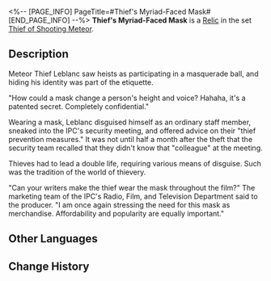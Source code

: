 <%-- [PAGE_INFO]
PageTitle=#Thief's Myriad-Faced Mask#
[END_PAGE_INFO] --%>
{{Relic Infobox
|id        = 61111
|image     = Item Thief's Myriad-Faced Mask.png{{subst:void|<!--$UPLOAD:<<SpriteOutput/RelicFigures/IconRelic_111_1.png>-<Item Thief's Myriad-Faced Mask.png>-<Relic Icons>>-->}}
|set       = Thief of Shooting Meteor
|piece     = Head
|mentions  = 
}}
{{Description|A mask used to change one's facial appearance. Coupled with evocative acting skills, it can help you deceive anyone.}}
'''Thief's Myriad-Faced Mask''' is a [[Relic]] in the set [[Thief of Shooting Meteor]].

==Description==
Meteor Thief Leblanc saw heists as participating in a masquerade ball, and hiding his identity was part of the etiquette.

"How could a mask change a person's height and voice? Hahaha, it's a patented secret. Completely confidential."

Wearing a mask, Leblanc disguised himself as an ordinary staff member, sneaked into the IPC's security meeting, and offered advice on their "thief prevention measures." It was not until half a month after the theft that the security team recalled that they didn't know that "colleague" at the meeting.

Thieves had to lead a double life, requiring various means of disguise. Such was the tradition of the world of thievery.

"Can your writers make the thief wear the mask throughout the film?" The marketing team of the IPC's Radio, Film, and Television Department said to the producer. "I am once again stressing the need for this mask as merchandise. Affordability and popularity are equally important."

==Other Languages==
{{Other Languages
|en   = Thief's Myriad-Faced Mask
|zhs  = 怪盗的千人假面
|zht  = 怪盜的千人假面
|ja   = {{Rubi|怪盗|かいとう}}の{{Rubi|千人仮面|せんにんかめん}}
|ko   = 괴도의 천인 가면
|es   = Máscara de las mil caras del ladrón
|fr   = Masque à visages multiples de voleur
|ru   = Воровская многоликая маска
|th   = Thief's Myriad-Faced Mask
|vi   = Mặt Nạ Ngàn Người Của Kẻ Trộm
|de   = Vielgesichtige Maske des Diebs
|id   = Thief's Myriad-Faced Mask
|pt   = Máscara Multicaras do Ladrão
}}

==Change History==
{{Change History|1.0}}